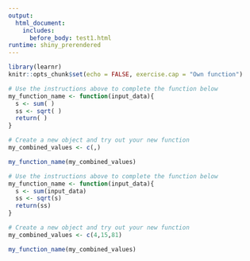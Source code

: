 ```yaml
---
output: 
  html_document:
    includes:
      before_body: test1.html
runtime: shiny_prerendered
---
```


```r
library(learnr)
knitr::opts_chunk$set(echo = FALSE, exercise.cap = "Own function")
```


```r
# Use the instructions above to complete the function below
my_function_name <- function(input_data){
  s <- sum( )
  ss <- sqrt( )
  return( )
}

# Create a new object and try out your new function
my_combined_values <- c(,) 

my_function_name(my_combined_values)
```

```r
# Use the instructions above to complete the function below
my_function_name <- function(input_data){
  s <- sum(input_data)
  ss <- sqrt(s)
  return(ss)
}

# Create a new object and try out your new function
my_combined_values <- c(4,15,81) 

my_function_name(my_combined_values)
```
<div data-iframe-height></div>